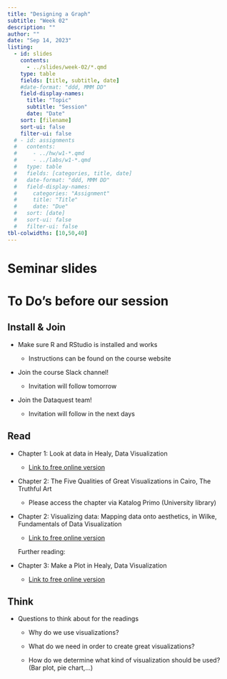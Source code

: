 ```yaml
---
title: "Designing a Graph"
subtitle: "Week 02"
description: ""
author: ""
date: "Sep 14, 2023"
listing:
  - id: slides
    contents:
      - ../slides/week-02/*.qmd
    type: table
    fields: [title, subtitle, date]
    #date-format: "ddd, MMM DD"
    field-display-names:
      title: "Topic"
      subtitle: "Session"
      date: "Date"
    sort: [filename]
    sort-ui: false
    filter-ui: false
  # - id: assignments
  #   contents:
  #     - ../hw/w1-*.qmd
  #     - ../labs/w1-*.qmd
  #   type: table
  #   fields: [categories, title, date]
  #   date-format: "ddd, MMM DD"
  #   field-display-names:
  #     categories: "Assignment"
  #     title: "Title"
  #     date: "Due"
  #   sort: [date]
  #   sort-ui: false
  #   filter-ui: false
tbl-colwidths: [10,50,40]
---
```


# Seminar slides

::: {#slides}
:::

# To Do's before our session

::: panel-tabset
## Install & Join

-   Make sure R and RStudio is installed and works

    -   Instructions can be found on the course website

-   Join the course Slack channel!

    -   Invitation will follow tomorrow

-   Join the Dataquest team!

    -   Invitation will follow in the next days

## Read

-   Chapter 1: Look at data in Healy, Data Visualization

    -   [Link to free online version](https://socviz.co/lookatdata.html#lookatdata)

-   Chapter 2: The Five Qualities of Great Visualizations in Cairo, The Truthful Art

    -   Please access the chapter via Katalog Primo (University library)

-   Chapter 2: Visualizing data: Mapping data onto aesthetics, in Wilke, Fundamentals of Data Visualization

    -   [Link to free online version](https://clauswilke.com/dataviz/aesthetic-mapping.html)

    Further reading:

-   Chapter 3: Make a Plot in Healy, Data Visualization

    -   [Link to free online version](https://socviz.co/makeplot.html)

## Think

-   Questions to think about for the readings

    -   Why do we use visualizations?

    -   What do we need in order to create great visualizations?

    -   How do we determine what kind of visualization should be used? (Bar plot, pie chart,...)
:::
